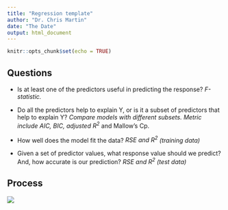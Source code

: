 ```yaml
---
title: "Regression template"
author: "Dr. Chris Martin"
date: "The Date"
output: html_document
---
```


```r
knitr::opts_chunk$set(echo = TRUE)

```

## Questions

-   Is at least one of the predictors useful in predicting the response? *F-statistic.*

-   Do all the predictors help to explain Y, or is it a subset of predictors that help to explain Y? *Compare models with different subsets. Metric include AIC, BIC, adjusted R^2^* and Mallow's Cp.

-   How well does the model fit the data? *RSE and R^2^* *(training data)*

-   Given a set of predictor values, what response value should we predict? And, how accurate is our prediction? *RSE and R^2^* *(test data)*

## Process

![](Linear%20regression%20process.png)
